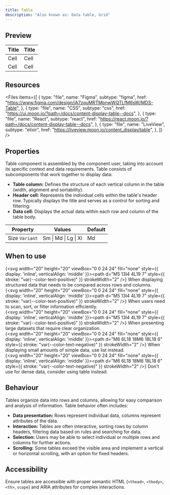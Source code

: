 ```yaml
---
title: Table
description: "Also known as: Data table, Grid"
---
```


## Preview

<div className="w-full bg-primary h-[320px] flex items-center justify-center border border-primary gap-4 not-prose">    
    <table className="moon-table w-[320px]">
      <thead>
        <tr>
          <th>
            Title
          </th>
          <th>
            Title
          </th>
        </tr>
      </thead>
      <tbody>
        <tr>
          <td>
            Cell
          </td>
          <td>
            Cell
          </td>
        </tr>
        <tr>
          <td>
            Cell
          </td>
          <td>
            Cell
          </td>
        </tr>
      </tbody>
    </table>
</div>


## Resources

<Files
  items={[
    {
      type: "file",
      name: "Figma",
      subtype: "figma",
      href: "https://www.figma.com/design/iA7zguMRTMpnwWQTLfM6sW/MDS-Table",
    },
    {
      type: "file",
      name: "CSS",
      subtype: "css",
      href: "https://ui.moon.io/?path=/docs/content-display-table--docs",
    },
    {
      type: "file",
      name: "React",
      subtype: "react",
      href: "https://react.moon.io/?path=/docs/content-display-table--docs",
    },
    {
      type: "file",
      name: "LiveView",
      subtype: "elixir",
      href: "https://liveview.moon.io/content_display/table",
    },
  ]}
/>

## Properties

Table component is assembled by the component user, taking into account its specific context and data requirements. Table consists of subcomponents that work together to display data:

- **Table column:** Defines the structure of each vertical column in the table (width, alignment and sortability).
- **Header cell:** Represents the individual cells within the table's header row. Typically displays the title and serves as a control for sorting and filtering.
- **Data cell:** Displays the actual data within each row and column of the table body.

| **Property**           | **Values**                                            | **Default** |
| ---------------------- | ----------------------------------------------------- | ----------- |
| Size `Variant`         | Sm \| Md \| Lg \| Xl                                  | Md          |


## When to use

{<svg width="20" height="20" viewBox="0 0 24 24" fill="none" style={{ display: 'inline', verticalAlign: 'middle' }}><path d="M5 13l4 4L19 7" style={{ stroke: "var(--color-text-positive)" }} strokeWidth="2" /></svg>} When displaying structured data that needs to be compared across rows and columns. <br/>
{<svg width="20" height="20" viewBox="0 0 24 24" fill="none" style={{ display: 'inline', verticalAlign: 'middle' }}><path d="M5 13l4 4L19 7" style={{ stroke: "var(--color-text-positive)" }} strokeWidth="2" /></svg>} When users need to scan, sort, or filter information efficiently. <br/>
{<svg width="20" height="20" viewBox="0 0 24 24" fill="none" style={{ display: 'inline', verticalAlign: 'middle' }}><path d="M5 13l4 4L19 7" style={{ stroke: "var(--color-text-positive)" }} strokeWidth="2" /></svg>} When presenting large datasets that require clear organization. <br/>
{<svg width="20" height="20" viewBox="0 0 24 24" fill="none" style={{ display: 'inline', verticalAlign: 'middle' }}><path d="M6 6L18 18M6 18L18 6" style={{ stroke: "var(--color-text-negative)" }} strokeWidth="2" /></svg>} When displaying small amounts of simple data, use list instead. <br/>
{<svg width="20" height="20" viewBox="0 0 24 24" fill="none" style={{ display: 'inline', verticalAlign: 'middle' }}><path d="M6 6L18 18M6 18L18 6" style={{ stroke: "var(--color-text-negative)" }} strokeWidth="2" /></svg>} Don't use for dense data, consider using table instead. <br/>

## Behaviour

Tables organize data into rows and columns, allowing for easy comparison and analysis of information. Table behavior often includes:

- **Data presentation:** Rows represent individual data, columns represent attributes of the data.
- **Interaction:** Tables are often interactive, sorting rows by column headers, filtering data based on rules and searching for data.
- **Selection:** Users may be able to select individual or multiple rows and columns for further actions.
- **Scrolling:** Some tables exceed the visible area and implement a vertical or horizontal scrolling, with an option for fixed headers.

## Accessibility

Ensure tables are accessible with proper semantic HTML (`<thead>`, `<tbody>`, `<th>`, `scope`) and ARIA attributes for complex interactions.
